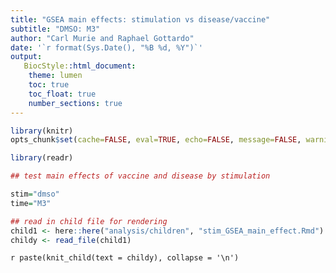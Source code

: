 ```yaml
---
title: "GSEA main effects: stimulation vs disease/vaccine"
subtitle: "DMSO: M3"
author: "Carl Murie and Raphael Gottardo"
date: '`r format(Sys.Date(), "%B %d, %Y")`'
output: 
   BiocStyle::html_document:
    theme: lumen
    toc: true
    toc_float: true
    number_sections: true
---
```


```r
library(knitr)
opts_chunk$set(cache=FALSE, eval=TRUE, echo=FALSE, message=FALSE, warning=FALSE, results='asis')
```

```r
library(readr)
```

```r
## test main effects of vaccine and disease by stimulation

stim="dmso"
time="M3"
```

```r
## read in child file for rendering
child1 <- here::here("analysis/children", "stim_GSEA_main_effect.Rmd")
childy <- read_file(child1)
```


`r paste(knit_child(text = childy), collapse = '\n')`
</br>
  
